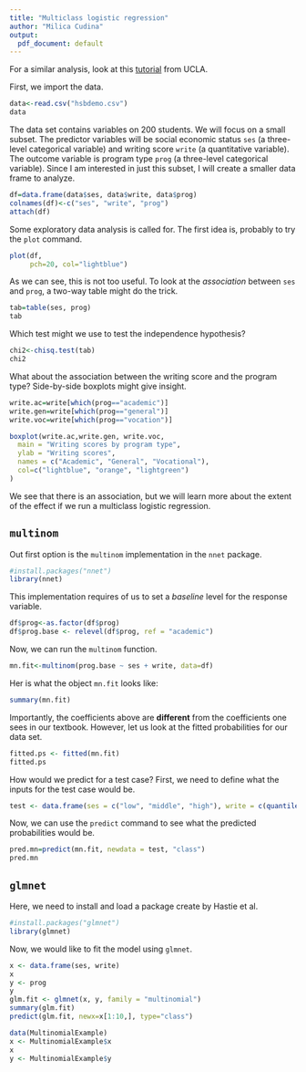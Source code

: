 ```yaml
---
title: "Multiclass logistic regression"
author: "Milica Cudina"
output:
  pdf_document: default
---
```


For a similar analysis, look at this
[tutorial](https://stats.oarc.ucla.edu/r/dae/multinomial-logistic-regression/) from UCLA. 

First, we import the data.

```r
data<-read.csv("hsbdemo.csv")
data
```
The data set contains variables on $200$ students. We will focus on a small subset. The predictor variables will be social economic status `ses` (a three-level categorical variable) and writing score `write` (a quantitative variable). The outcome variable is program type `prog` (a three-level categorical variable). Since I am interested in just this subset, I will create a smaller data frame to analyze. 

```r
df=data.frame(data$ses, data$write, data$prog)
colnames(df)<-c("ses", "write", "prog")
attach(df)
```

Some exploratory data analysis is called for. The first idea is, probably to try the `plot` command. 

```r
plot(df,
     pch=20, col="lightblue")
```
As we can see, this is not too useful. To look at the *association* between `ses` and `prog`, a two-way table might do the trick.

```r
tab=table(ses, prog)
tab
```
Which test might we use to test the independence hypothesis? 

```r
chi2<-chisq.test(tab)
chi2
```
What about the association between the writing score and the program type? Side-by-side boxplots might give insight. 

```r
write.ac=write[which(prog=="academic")]
write.gen=write[which(prog=="general")]
write.voc=write[which(prog=="vocation")]

boxplot(write.ac,write.gen, write.voc,
  main = "Writing scores by program type",
  ylab = "Writing scores",
  names = c("Academic", "General", "Vocational"),
  col=c("lightblue", "orange", "lightgreen")
)
```


We see that there is an association, but we will learn more about the extent of the effect if we run a multiclass logistic regression. 

## `multinom` 

Out first option is the `multinom` implementation in the `nnet` package. 

```r
#install.packages("nnet")
library(nnet)
```

This implementation requires of us to set a *baseline* level for the response variable. 

```r
df$prog<-as.factor(df$prog)
df$prog.base <- relevel(df$prog, ref = "academic")
```

Now, we can run the `multinom` function. 

```r
mn.fit<-multinom(prog.base ~ ses + write, data=df)
```
Her is what the object `mn.fit` looks like:

```r
summary(mn.fit)
```
Importantly, the coefficients above are **different** from the coefficients one sees in our textbook. However, let us look at the fitted probabilities for our data set. 

```r
fitted.ps <- fitted(mn.fit)
fitted.ps
```

How would we predict for a test case? First, we need to define what the inputs for the test case would be. 

```r
test <- data.frame(ses = c("low", "middle", "high"), write = c(quantile(df$write, 0.25), median(df$write), quantile(df$write, 0.75)))
```

Now, we can use the `predict` command to see what the predicted probabilities would be.

```r
pred.mn=predict(mn.fit, newdata = test, "class")
pred.mn
```
## `glmnet`

Here, we need to install and load a package create by Hastie et al. 

```r
#install.packages("glmnet")
library(glmnet)
```

Now, we would like to fit the model using `glmnet`. 

```r
x <- data.frame(ses, write)
x
y <- prog
y
glm.fit <- glmnet(x, y, family = "multinomial")
summary(glm.fit)
predict(glm.fit, newx=x[1:10,], type="class")
```

```r
data(MultinomialExample)
x <- MultinomialExample$x
x
y <- MultinomialExample$y
```


